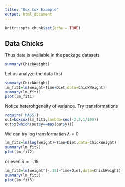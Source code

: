 ```yaml
---
title: "Box Cox Example"
output: html_document
---
```


```r
knitr::opts_chunk$set(echo = TRUE)
```

## Data Chicks

Thus data is available in the package datasets
```r
summary(ChickWeight)
```

Let us analyze the data first

```r
summary(ChickWeight)
lm_fit1=lm(weight~Time+Diet,data=ChickWeight)
summary(lm_fit1)
plot(lm_fit1)
```

Notice heterohgeneity of variance. Try transformations

```r
require('MASS')
out=boxcox(lm_fit1,lambda=seq(-2,2,1/100))
out$x[which(out$y==max(out$y))]
```

We can try log transformation $\lambda=0$ 
```r
lm_fit2=lm(log(weight)~Time+Diet,data=ChickWeight)
summary(lm_fit2)
plot(lm_fit2)
```
or even $\lambda=-.19$.
```r
lm_fit3=lm(weight^(-.19)~Time+Diet,data=ChickWeight)
summary(lm_fit3)
plot(lm_fit3)
```
